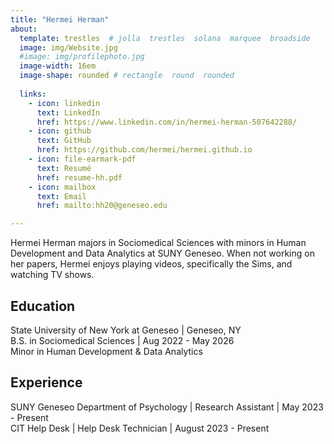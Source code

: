 ```yaml
---
title: "Hermei Herman"
about:
  template: trestles  # jolla  trestles  solana  marquee  broadside
  image: img/Website.jpg
  #image: img/profilephoto.jpg
  image-width: 16em
  image-shape: rounded # rectangle  round  rounded
  
  links:
    - icon: linkedin
      text: LinkedIn
      href: https://www.linkedin.com/in/hermei-herman-507642288/
    - icon: github
      text: GitHub
      href: https://github.com/hermei/hermei.github.io
    - icon: file-earmark-pdf
      text: Resumé
      href: resume-hh.pdf
    - icon: mailbox
      text: Email
      href: mailto:hh20@geneseo.edu

---
```



Hermei Herman majors in Sociomedical Sciences with minors in Human Development and Data Analytics at SUNY Geneseo. When not working on her papers, Hermei enjoys playing videos, specifically the Sims, and watching TV shows. 

## Education

State University of New York at Geneseo | Geneseo, NY <br>
B.S. in Sociomedical Sciences | Aug 2022 - May 2026 <br>
Minor in Human Development & Data Analytics 

## Experience

SUNY Geneseo Department of Psychology | Research Assistant  | May 2023 - Present <br>
CIT Help Desk  | Help Desk Technician  | August 2023 - Present <br>


